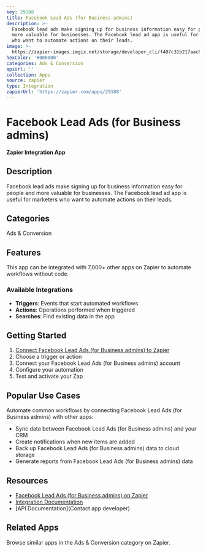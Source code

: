 ```yaml
---
key: 29108
title: Facebook Lead Ads (for Business admins)
description: >-
  Facebook lead ads make signing up for business information easy for people and
  more valuable for businesses. The Facebook lead ad app is useful for marketers
  who want to automate actions on their leads.
image: >-
  https://zapier-images.imgix.net/storage/developer_cli/f407c31b217aac6e0cd4171092d53a8c_2.png?auto=format%2Ccompress&ixlib=python-3.0.0&q=50
hexColor: '#000000'
categories: Ads & Conversion
apiUrl: ''
collection: Apps
source: zapier
type: Integration
zapierUrl: 'https://zapier.com/apps/29108'
---
```

# Facebook Lead Ads (for Business admins)

**Zapier Integration App**

## Description

Facebook lead ads make signing up for business information easy for people and more valuable for businesses. The Facebook lead ad app is useful for marketers who want to automate actions on their leads.

## Categories

Ads & Conversion

## Features

This app can be integrated with 7,000+ other apps on Zapier to automate workflows without code.

### Available Integrations

- **Triggers**: Events that start automated workflows
- **Actions**: Operations performed when triggered
- **Searches**: Find existing data in the app

## Getting Started

1. [Connect Facebook Lead Ads (for Business admins) to Zapier](https://zapier.com/apps/29108)
2. Choose a trigger or action
3. Connect your Facebook Lead Ads (for Business admins) account
4. Configure your automation
5. Test and activate your Zap

## Popular Use Cases

Automate common workflows by connecting Facebook Lead Ads (for Business admins) with other apps:

- Sync data between Facebook Lead Ads (for Business admins) and your CRM
- Create notifications when new items are added
- Back up Facebook Lead Ads (for Business admins) data to cloud storage
- Generate reports from Facebook Lead Ads (for Business admins) data

## Resources

- [Facebook Lead Ads (for Business admins) on Zapier](https://zapier.com/apps/29108)
- [Integration Documentation](https://zapier.com/apps/29108/integrations)
- [API Documentation](Contact app developer)

## Related Apps

Browse similar apps in the Ads & Conversion category on Zapier.
